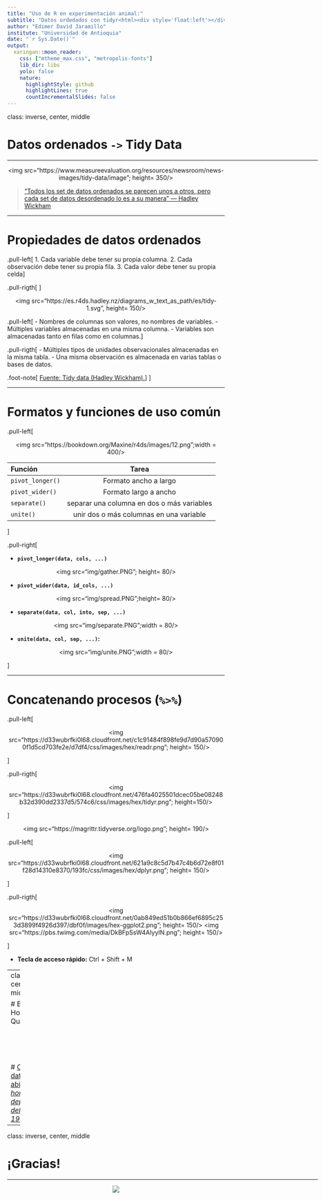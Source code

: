 ```yaml
---
title: "Uso de R en experimentación animal:"
subtitle: "Datos ordedados con tidyr<html><div style='float:left'></div><hr color='#EB811B' size=1px width=800px></html>"
author: "Edimer David Jaramillo"
institute: "Universidad de Antioquia"
date: "`r Sys.Date()`"
output:
  xaringan::moon_reader:
    css: ["mtheme_max.css", "metropolis-fonts"]
    lib_dir: libs
    yolo: false
    nature:
      highlightStyle: github
      highlightLines: true
      countIncrementalSlides: false
---
```


class: inverse, center, middle

# Datos ordenados `->` **Tidy Data**
<html><div style='float:left'></div><hr color='#EB811B' size=1px width=720px></html> 

<center>
<img src="https://www.measureevaluation.org/resources/newsroom/news-images/tidy-data/image"; height= 350/>
</center>

> [“Todos los set de datos ordenados se parecen unos a otros, pero cada set de datos desordenado lo es a su manera” — Hadley Wickham](https://vita.had.co.nz/papers/tidy-data.pdf)

---

# Propiedades de datos ordenados

.pull-left[
1. Cada variable debe tener su propia columna.
2. Cada observación debe tener su propia fila.
3. Cada valor debe tener su propia celda
]

.pull-rigth[
<center>
<img src="https://d33wubrfki0l68.cloudfront.net/476fa4025501dcec05be08248b32d390dd2337d5/574c6/css/images/hex/tidyr.png", height= 200/>
</center>
]


<center>
<img src="https://es.r4ds.hadley.nz/diagrams_w_text_as_path/es/tidy-1.svg", height= 150/>
</center>

.pull-left[
- Nombres de columnas son valores, no nombres de variables.
- Múltiples variables almacenadas en una misma columna.
- Variables son almacenadas tanto en filas como en columnas.
]

.pull-rigth[
- Múltiples tipos de unidades observacionales  almacenadas en la misma tabla.
- Una misma observación es almacenada en varias tablas o bases de datos.

.foot-note[
[Fuente: Tidy data (Hadley Wickham).](https://vita.had.co.nz/papers/tidy-data.pdf)
]
]


---

# Formatos y funciones de uso común



.pull-left[

<center> 
<img src="https://bookdown.org/Maxine/r4ds/images/12.png";width = 400/> 
</center>

| Función | Tarea |
| :--- | :----: |
| `pivot_longer()` | Formato ancho a largo |
| `pivot_wider()` |  Formato largo a ancho |
| `separate()` |  separar una columna en dos o más variables |
| `unite()`  | unir dos o más columnas en una variable |

]

.pull-right[

- **`pivot_longer(data, cols, ...)`**

<center> 
<img src="img/gather.PNG"; height= 80/> 
</center>

- **`pivot_wider(data, id_cols, ...)`**

<center> 
<img src="img/spread.PNG";height= 80/> 
</center>

- **`separate(data, col, into, sep, ...)`**

<center> 
<img src="img/separate.PNG";width = 80/> 
</center>

- **`unite(data, col, sep, ...)`:**

<center> 
<img src="img/unite.PNG";width = 80/> 
</center>
]

---

# Concatenando procesos (`%>%`)

.pull-left[

<center> 
<img src="https://d33wubrfki0l68.cloudfront.net/c1c91484f898fe9d7d90a570900f1d5cd703fe2e/d7df4/css/images/hex/readr.png"; height= 150/> 
</center>



]

.pull-rigth[

<center> 
<img src="https://d33wubrfki0l68.cloudfront.net/476fa4025501dcec05be08248b32d390dd2337d5/574c6/css/images/hex/tidyr.png"; height=150/> 
</center>

]



<center> 
<img src="https://magrittr.tidyverse.org/logo.png"; height= 190/> 
</center>

.pull-left[

<center> 
<img src="https://d33wubrfki0l68.cloudfront.net/621a9c8c5d7b47c4b6d72e8f01f28d14310e8370/193fc/css/images/hex/dplyr.png"; height= 150/> 
</center>



]

.pull-rigth[

<center> 
<img src="https://d33wubrfki0l68.cloudfront.net/0ab849ed51b0b866ef6895c253d3899f4926d397/dbf0f/images/hex-ggplot2.png"; height= 150/> <img src="https://pbs.twimg.com/media/DkBFpSsW4AIyyIN.png"; height= 150/>
</center>



]

- **Tecla de acceso rápido:** Ctrl + Shift + M

---
class: inverse, center, middle
<html><div style='float:left'></div><hr color='#EB811B' size=1px width=720px></html> 


# Ejemplo: Homicidios en Quindío

<br>
<br>
<br>
<br>
# [Consultar datos abiertos *homicidios departamento del Quindío 1990-2017*](https://www.datos.gov.co/Estad-sticas-Nacionales/Tasas-de-homicidios-seg-n-municipios-por-cien-mil-/7n7b-qavj)

---
class: inverse, center, middle

# ¡Gracias!

<html><div style='float:left'></div><hr color='#EB811B' size=1px width=720px></html> 

<center>
<img src="img/gracias.gif"/>
</center>

